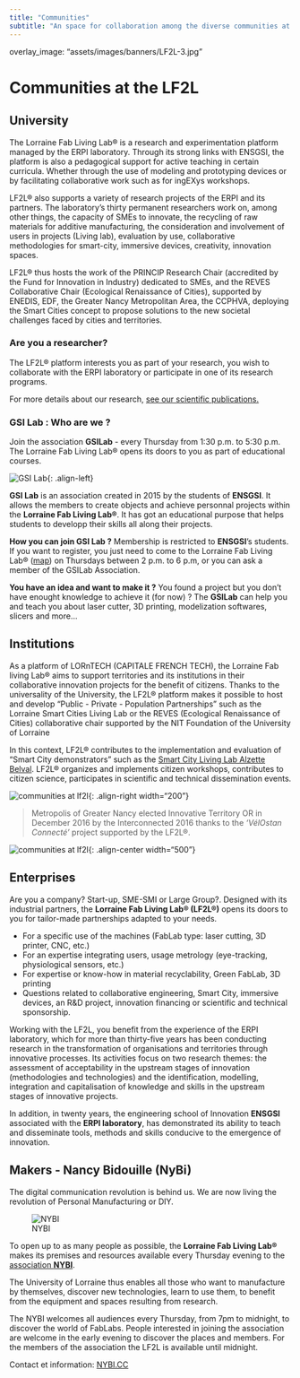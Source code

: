 ```yaml
---
title: "Communities"
subtitle: "An space for collaboration among the diverse communities at the LF2L"
---
```



overlay_image: "assets/images/banners/LF2L-3.jpg"


# Communities at the LF2L

## University {#university}

The Lorraine Fab Living Lab® is a research and experimentation platform managed by the ERPI laboratory. Through its strong links with ENSGSI, the platform is also a pedagogical support for active teaching in certain curricula. Whether through the use of modeling and prototyping devices or by facilitating collaborative work such as for ingEXys workshops.

LF2L® also supports a variety of research projects of the ERPI and its partners. The laboratory's thirty permanent researchers work on, among other things, the capacity of SMEs to innovate, the recycling of raw materials for additive manufacturing, the consideration and involvement of users in projects (Living lab), evaluation by use, collaborative methodologies for smart-city, immersive devices, creativity, innovation spaces.

LF2L® thus hosts the work of the PRINCIP Research Chair (accredited by the Fund for Innovation in Industry) dedicated to SMEs, and the REVES Collaborative Chair (Ecological Renaissance of Cities), supported by ENEDIS, EDF, the Greater Nancy Metropolitan Area, the CCPHVA, deploying the Smart Cities concept to propose solutions to the new societal challenges faced by cities and territories.

### Are you a researcher?
The LF2L® platform interests you as part of your research, you wish to collaborate with the ERPI laboratory or participate in one of its research programs. 

For more details about our research, [see our scientific publications.](/publications/)


### GSI Lab : Who are we ?

Join the association **GSILab** - every Thursday from 1:30 p.m. to 5:30 p.m.
The Lorraine Fab Living Lab® opens its doors to you as part of educational courses.

![GSI Lab](/assets/images/4-communities/GSIlab/GSI-lab.jpg){: .align-left}

**GSI Lab** is an association created in 2015 by the students of **ENSGSI**. 
It allows the members to create objects and achieve personnal projects within the **Lorraine Fab Living Lab®**. It has got an educational purpose that helps students to developp their skills all along their projects.


**How you can join GSI Lab ?**
Membership is restricted to **ENSGSI**'s students.
If you want to register, you just need to come to the Lorraine Fab Living Lab® ([map](/info/)) on
Thursdays between 2 p.m. to 6 p.m, or you can ask a member of the GSILab Association.

**You have an idea and want to make it ?**
You found a project but you don't have enought knowledge to achieve it (for now) ? The **GSILab** can help you and teach you about laser cutter, 3D printing, modelization softwares, slicers and more...


## Institutions {#institutions}

As a platform of LORnTECH (CAPITALE FRENCH TECH), the Lorraine Fab living Lab® aims to support territories and its institutions in their collaborative innovation projects for the benefit of citizens.
Thanks to the universality of the University, the LF2L® platform makes it possible to host and develop "Public - Private - Population Partnerships" such as the Lorraine Smart Cities Living Lab or the REVES (Ecological Renaissance of Cities) collaborative chair supported by the NIT Foundation of the University of Lorraine

In this context, LF2L® contributes to the implementation and evaluation of "Smart City demonstrators" such as the [Smart City Living Lab Alzette Belval](https://www.epa-alzette-belval.fr/FR/Participer-Alzette-Belval/Living-Lab-Alzette-Belval.html).
LF2L® organizes and implements citizen workshops, contributes to citizen science, participates in scientific and technical dissemination events.

![communities at lf2l](/assets/images/4-communities/collectivities/label.png){: .align-right width="200"}

> Metropolis of Greater Nancy elected Innovative Territory OR in December 2016 by the Interconnected 2016 thanks to the _'VélOstan Connecté'_ project supported by the LF2L®.

![communities at lf2l](/assets/images/4-communities/collectivities/activites.jpg){: .align-center width="500"}

## Enterprises {#enterprises}

Are you a company? Start-up, SME-SMI or Large Group?.
Designed with its industrial partners, the **Lorraine Fab Living Lab® (LF2L®)** opens its doors to you for tailor-made partnerships adapted to your needs.

- For a specific use of the machines (FabLab type: laser cutting, 3D printer, CNC, etc.)
- For an expertise integrating users, usage metrology (eye-tracking, physiological sensors, etc.)
- For expertise or know-how in material recyclability, Green FabLab, 3D printing
- Questions related to collaborative engineering, Smart City, immersive devices, an R&amp;D project, innovation financing or scientific and technical sponsorship.

Working with the LF2L, you benefit from the experience of the ERPI laboratory, which for more than thirty-five years has been conducting research in the transformation of organisations and territories through innovative processes. Its activities focus on two research themes: the assessment of acceptability in the upstream stages of innovation (methodologies and technologies) and the identification, modelling, integration and capitalisation of knowledge and skills in the upstream stages of innovative projects.

In addition, in twenty years, the engineering school of Innovation **ENSGSI** associated with the **ERPI laboratory**,  has demonstrated its ability to teach and disseminate tools, methods and skills conducive to the emergence of innovation.

## Makers - Nancy Bidouille (NyBi) {#makers}

The digital communication revolution is behind us. We are now living the revolution of Personal Manufacturing or DIY.

![NYBI](/assets/images/4-communities/makers/NYBI.png)

To open up to as many people as possible, the **Lorraine Fab Living Lab®** makes its premises and resources available every Thursday evening to the [association **NYBI**](http://nybi.cc/).

The University of Lorraine thus enables all those who want to manufacture by themselves, discover new technologies, learn to use them, to benefit from the equipment and spaces resulting from research.

The NYBI welcomes all audiences every Thursday, from 7pm to midnight, to discover the world of FabLabs.
People interested in joining the association are welcome in the early evening to discover the places and members.
For the members of the association the LF2L is available until midnight.

Contact et information: [NYBI.CC](http://nybi.cc/)

